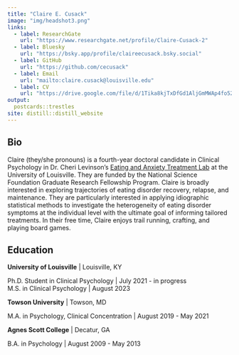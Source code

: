 ```yaml
---
title: "Claire E. Cusack"
image: "img/headshot3.png"
links:
  - label: ResearchGate
    url: "https://www.researchgate.net/profile/Claire-Cusack-2"
  - label: Bluesky
    url: "https://bsky.app/profile/claireecusack.bsky.social"
  - label: GitHub
    url: "https://github.com/cecusack"
  - label: Email
    url: "mailto:claire.cusack@louisville.edu"
  - label: CV
    url: "https://drive.google.com/file/d/1Tika8kjTxDfGd1AljGmMWAp4fo52GvIl/view?usp=sharing"
output:
  postcards::trestles
site: distill::distill_website
---
```

 
## Bio

Claire (they/she pronouns) is a fourth-year doctoral candidate in Clinical Psychology in Dr. Cheri Levinson's [Eating and Anxiety Treatment Lab](https://www.louisvilleeatlab.com/){target="_blank"} at the University of Louisville. They are funded by the National Science Foundation Graduate Research Fellowship Program. Claire is broadly interested in exploring trajectories of eating disorder recovery, relapse, and maintenance. They are particularly interested in applying idiographic statistical methods to investigate the heterogeneity of eating disorder symptoms at the individual level with the ultimate goal of informing tailored treatments. In their free time, Claire enjoys trail running, crafting, and playing board games.


## Education

**University of Louisville** | Louisville, KY

Ph.D. Student in Clinical Psychology | July 2021 - in progress   
M.S. in Clinical Psychology | August 2023

**Towson University** | Towson, MD

M.A. in Psychology, Clinical Concentration | August 2019 - May 2021

**Agnes Scott College** | Decatur, GA

B.A. in Psychology | August 2009 - May 2013

